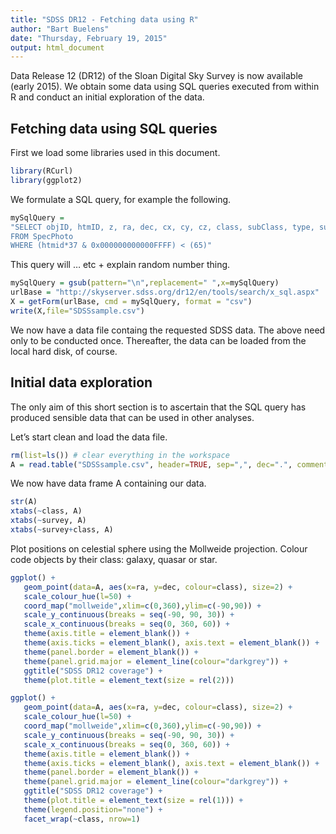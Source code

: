 ```yaml
---
title: "SDSS DR12 - Fetching data using R"
author: "Bart Buelens"
date: "Thursday, February 19, 2015"
output: html_document
---
```


Data Release 12 (DR12) of the Sloan Digital Sky Survey is now available (early 2015). We obtain some data using SQL queries executed from within R and conduct an initial exploration of the data.

Fetching data using SQL queries
-------------------------------

First we load some libraries used in this document.

```r
library(RCurl)
library(ggplot2)
```

We formulate a SQL query, for example the following.

```r
mySqlQuery = 
"SELECT objID, htmID, z, ra, dec, cx, cy, cz, class, subClass, type, survey, programname
FROM SpecPhoto
WHERE (htmid*37 & 0x000000000000FFFF) < (65)"
```

This query will ... etc + explain random number thing.

```r
mySqlQuery = gsub(pattern="\n",replacement=" ",x=mySqlQuery)
urlBase = "http://skyserver.sdss.org/dr12/en/tools/search/x_sql.aspx"
X = getForm(urlBase, cmd = mySqlQuery, format = "csv")
write(X,file="SDSSsample.csv")
```

We now have a data file containg the requested SDSS data. The above need only to be conducted once. Thereafter, the data can be loaded from the local hard disk, of course.

Initial data exploration
------------------------

The only aim of this short section is to ascertain that the SQL query has produced sensible data that can be used in other analyses.

Let's start clean and load the data file.

```r
rm(list=ls()) # clear everything in the workspace
A = read.table("SDSSsample.csv", header=TRUE, sep=",", dec=".", comment.char="#")
```

We now have data frame A containing our data.

```r
str(A)
xtabs(~class, A)
xtabs(~survey, A)
xtabs(~survey+class, A)
```

Plot positions on celestial sphere using the Mollweide projection. Colour code objects by their class: galaxy, quasar or star.

```r
ggplot() +
   geom_point(data=A, aes(x=ra, y=dec, colour=class), size=2) +
   scale_colour_hue(l=50) +
   coord_map("mollweide",xlim=c(0,360),ylim=c(-90,90)) +
   scale_y_continuous(breaks = seq(-90, 90, 30)) +
   scale_x_continuous(breaks = seq(0, 360, 60)) +
   theme(axis.title = element_blank()) +
   theme(axis.ticks = element_blank(), axis.text = element_blank()) + 
   theme(panel.border = element_blank()) + 
   theme(panel.grid.major = element_line(colour="darkgrey")) + 
   ggtitle("SDSS DR12 coverage") + 
   theme(plot.title = element_text(size = rel(2)))

ggplot() +
   geom_point(data=A, aes(x=ra, y=dec, colour=class), size=2) +
   scale_colour_hue(l=50) +
   coord_map("mollweide",xlim=c(0,360),ylim=c(-90,90)) +
   scale_y_continuous(breaks = seq(-90, 90, 30)) +
   scale_x_continuous(breaks = seq(0, 360, 60)) +
   theme(axis.title = element_blank()) +
   theme(axis.ticks = element_blank(), axis.text = element_blank()) + 
   theme(panel.border = element_blank()) + 
   theme(panel.grid.major = element_line(colour="darkgrey")) + 
   ggtitle("SDSS DR12 coverage") + 
   theme(plot.title = element_text(size = rel(1))) + 
   theme(legend.position="none") +
   facet_wrap(~class, nrow=1)
```









